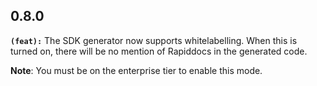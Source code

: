 ## 0.8.0
**`(feat):`** The SDK generator now supports whitelabelling. When this is turned on,
there will be no mention of Rapiddocs in the generated code.

**Note**: You must be on the enterprise tier to enable this mode.


